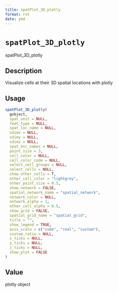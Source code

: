 ```yaml
--- 
title: spatPlot_3D_plotly 
format: rst 
date: ymd 
--- 
```

# `spatPlot_3D_plotly`

spatPlot_3D_plotly


## Description

Visualize cells at their 3D spatial locations with plotly


## Usage

```r
spatPlot_3D_plotly(
  gobject,
  spat_unit = NULL,
  feat_type = NULL,
  spat_loc_name = NULL,
  sdimx = NULL,
  sdimy = NULL,
  sdimz = NULL,
  spat_enr_names = NULL,
  point_size = 3,
  cell_color = NULL,
  cell_color_code = NULL,
  select_cell_groups = NULL,
  select_cells = NULL,
  show_other_cells = T,
  other_cell_color = "lightgrey",
  other_point_size = 0.5,
  show_network = FALSE,
  spatial_network_name = "spatial_network",
  network_color = NULL,
  network_alpha = 1,
  other_cell_alpha = 0.5,
  show_grid = FALSE,
  spatial_grid_name = "spatial_grid",
  title = "",
  show_legend = TRUE,
  axis_scale = c("cube", "real", "custom"),
  custom_ratio = NULL,
  x_ticks = NULL,
  y_ticks = NULL,
  z_ticks = NULL,
  show_plot = FALSE
)
```


## Value

plotly object


